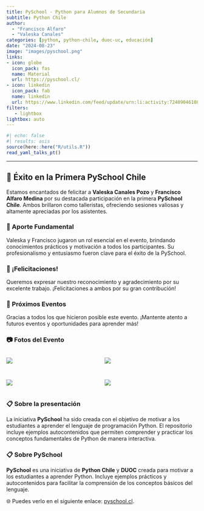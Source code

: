 ```yaml
---
title: PySchool - Python para Alumnos de Secundaria
subtitle: Python Chile 
author: 
  - "Francisco Alfaro"
  - "Valeska Canales"
categories: [python, python-chile, duoc-uc, educación]
date: "2024-08-23"
image: "images/pyschool.png"
links:
- icon: globe
  icon_pack: fas
  name: Material
  url: https://pyschool.cl/
- icon: linkedin
  icon_pack: fab
  name: linkedin
  url: https://www.linkedin.com/feed/update/urn:li:activity:7240904610884849664
filters:
   - lightbox
lightbox: auto
---
```



```r
#| echo: false
#| results: asis
source(here::here("R/utils.R"))
read_yaml_talks_pt()
```


------------------------------------------------------------------------


## 🎉 Éxito en la Primera PySchool Chile

Estamos encantados de felicitar a **Valeska Canales Pozo** y **Francisco Alfaro Medina** por su destacada participación en la primera **PySchool Chile**. Ambos brillaron como talleristas, ofreciendo sesiones valiosas y altamente apreciadas por los asistentes.

### 🌟 Aporte Fundamental

Valeska y Francisco jugaron un rol esencial en el evento, brindando conocimientos prácticos y motivación a todos los participantes. Su profesionalismo y entusiasmo fueron clave para el éxito de la PySchool.

### 👏 ¡Felicitaciones!

Queremos expresar nuestro reconocimiento y agradecimiento por su excelente trabajo. ¡Felicitaciones a ambos por su gran contribución!


### 📅 Próximos Eventos

Gracias a todos los que hicieron posible este evento. ¡Mantente atento a futuros eventos y oportunidades para aprender más!


### 📷 Fotos del Evento

::: {style="display: grid; grid-template-columns: repeat(2, 1fr); grid-gap: 1em;"}

![](images/img_01.jpeg){group="my-gallery"}

![](images/img_06.jpg){group="my-gallery"}

![](images/img_02.jpeg){group="my-gallery"}

![](images/img_03.jpeg){group="my-gallery"}

:::


### 📋 Sobre la presentación

La iniciativa **PySchool** ha sido creada con el objetivo de motivar a los estudiantes a aprender el lenguaje de programación Python. El repositorio incluye ejemplos autocontenidos que permiten comprender y practicar los conceptos fundamentales de Python de manera interactiva.

### 📋 Sobre PySchool

**PySchool** es una iniciativa de **Python Chile** y **DUOC** creada para motivar a los estudiantes a aprender Python. Incluye ejemplos prácticos y autocontenidos para facilitar la comprensión de los conceptos básicos del lenguaje.

🌐 Puedes verlo en el siguiente enlace: [pyschool.cl](https://pyschool.cl/).

